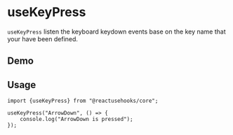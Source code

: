 
# useKeyPress

`useKeyPress` listen the keyboard keydown events base on the key name that your have been defined.

## Demo
<UseKeyPress/>

## Usage

```tsx
import {useKeyPress} from "@reactusehooks/core";

useKeyPress("ArrowDown", () => {
    console.log("ArrowDown is pressed");
});
```
